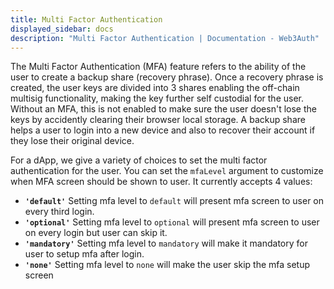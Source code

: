 ```yaml
---
title: Multi Factor Authentication
displayed_sidebar: docs
description: "Multi Factor Authentication | Documentation - Web3Auth"
---
```


The Multi Factor Authentication (MFA) feature refers to the ability of the user to create a backup share (recovery phrase). Once a recovery phrase is
created, the user keys are divided into 3 shares enabling the off-chain multisig functionality, making the key further self custodial for the user.
Without an MFA, this is not enabled to make sure the user doesn't lose the keys by accidently clearing their browser local storage. A backup share
helps a user to login into a new device and also to recover their account if they lose their original device.

For a dApp, we give a variety of choices to set the multi factor authentication for the user. You can set the `mfaLevel` argument to customize when
MFA screen should be shown to user. It currently accepts 4 values:

- **`'default'`** Setting mfa level to `default` will present mfa screen to user on every third login.
- **`'optional'`** Setting mfa level to `optional` will present mfa screen to user on every login but user can skip it.
- **`'mandatory'`** Setting mfa level to `mandatory` will make it mandatory for user to setup mfa after login.
- **`'none'`** Setting mfa level to `none` will make the user skip the mfa setup screen

